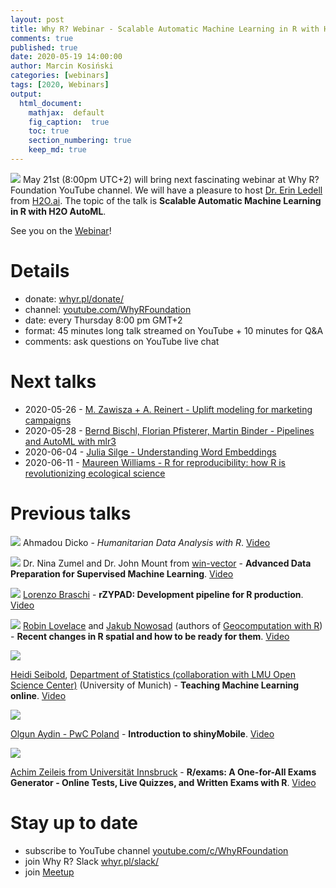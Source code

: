```yaml
---
layout: post
title: Why R? Webinar - Scalable Automatic Machine Learning in R with H2O AutoML
comments: true
published: true
date: 2020-05-19 14:00:00
author: Marcin Kosiński
categories: [webinars]
tags: [2020, Webinars]
output:
  html_document:
    mathjax:  default
    fig_caption:  true
    toc: true
    section_numbering: true
    keep_md: true
---
```


<img src="/images/fulls/webinars/erin.jpg" class="fit image"> May 21st (8:00pm UTC+2) will bring next fascinating webinar at Why R? Foundation YouTube channel. We will have a pleasure to host [Dr. Erin Ledell](https://twitter.com/ledell) from [H2O.ai](H2O.ai). The topic of the talk is **Scalable Automatic Machine Learning in R with H2O AutoML**.

See you on the [Webinar](https://www.youtube.com/watch?v=DjzKTeIIxOY)!

# Details

- donate: [whyr.pl/donate/](https://whyr.pl/donate/)
- channel: [youtube.com/WhyRFoundation](https://www.youtube.com/c/WhyRFoundation)
- date: every Thursday 8:00 pm GMT+2
- format: 45 minutes long talk streamed on YouTube + 10 minutes for Q&A 
- comments: ask questions on YouTube live chat

# Next talks

- 2020-05-26 - [M. Zawisza + A. Reinert - Uplift modeling for marketing campaigns](https://www.meetup.com/Spotkania-Entuzjastow-R-Warsaw-R-Users-Group-Meetup/events/270506190/)
- 2020-05-28 - [Bernd Bischl, Florian Pfisterer, Martin Binder - Pipelines and AutoML with mlr3](https://www.meetup.com/Spotkania-Entuzjastow-R-Warsaw-R-Users-Group-Meetup/events/270316329)
- 2020-06-04 - [Julia Silge - Understanding Word Embeddings](https://www.meetup.com/Spotkania-Entuzjastow-R-Warsaw-R-Users-Group-Meetup/events/270606680/)
- 2020-06-11 - [Maureen Williams - R for reproducibility: how R is revolutionizing ecological science](https://www.meetup.com/Spotkania-Entuzjastow-R-Warsaw-R-Users-Group-Meetup/events/270606861)

# Previous talks

<img src="/images/fulls/webinars/dicko.jpg" class="fit image"> Ahmadou Dicko - *Humanitarian Data Analysis with R*. [Video](https://www.youtube.com/watch?v=V3UX9ml0o6o)

<img src="/images/fulls/webinars/nina.jpg" class="fit image"> Dr. Nina Zumel and Dr. John Mount from [win-vector](http://www.win-vector.com/) - **Advanced Data Preparation for Supervised Machine Learning**. [Video](https://youtu.be/sniHkkrAsOc)

<img src="/images/fulls/webinars/lorenzo.jpg" class="fit image"> [Lorenzo Braschi]() - **rZYPAD: Development pipeline for R production**. [Video](https://youtu.be/YyG8E1DdhX0)

<img src="/images/fulls/webinars/spatial.jpg" class="fit image"> [Robin Lovelace](https://twitter.com/robinlovelace) and [Jakub Nowosad](https://twitter.com/jakub_nowosad) (authors of [Geocomputation with R](https://geocompr.robinlovelace.net/)) - **Recent changes in R spatial and how to be ready for them**. [Video](https://youtu.be/Va0STgco7-4)

<img src="/images/fulls/webinars/heidi.jpg" class="fit image">

[Heidi Seibold](https://www.researchgate.net/profile/Heidi_Seibold), [Department of Statistics (collaboration with LMU Open Science Center)](https://statsatlmu.tumblr.com/) (University of Munich) - **Teaching Machine Learning online**. [Video](https://www.youtube.com/watch?v=jPQJTVa-GsQ)

<img src="/images/fulls/webinars/olgun.jpg" class="fit image">

[Olgun Aydin - PwC Poland](https://www.linkedin.com/in/olgun-aydin/) - **Introduction to shinyMobile**. [Video](https://www.youtube.com/watch?v=TJsu0S9_WY4)

<img src="/images/fulls/webinars/achim.jpg" class="fit image">

[Achim Zeileis from Universität Innsbruck](https://eeecon.uibk.ac.at/~zeileis/) - **R/exams: A One-for-All Exams Generator - Online Tests, Live Quizzes, and Written Exams with R**. [Video](https://www.youtube.com/watch?v=PnyCR7q4P4Q)


# Stay up to date

- subscribe to YouTube channel [youtube.com/c/WhyRFoundation](https://www.youtube.com/c/WhyRFoundation)
- join Why R? Slack [whyr.pl/slack/](http://whyr.pl/slack/)
- join [Meetup](https://www.meetup.com/Spotkania-Entuzjastow-R-Warsaw-R-Users-Group-Meetup/events/269589118/)
